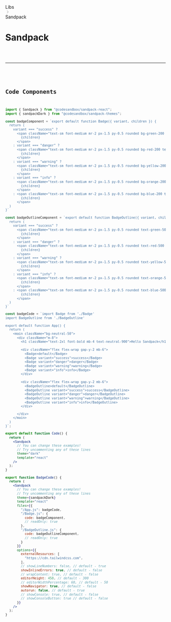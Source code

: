 <div className="nextra-breadcrumb text-sm font-normal flex mt-1.5 -mb-1 text-gray-500 transition-colors cursor-default overflow-hidden">
	<div className="transition-colors hover:text-gray-900 dark:hover:text-gray-200 text-ellipsis whitespace-nowrap overflow-hidden min-w-[24px]">
		Libs
	</div>
	<svg
		fill="none"
		viewBox="0 0 24 24"
		stroke="currentColor"
		width="14"
		className="mx-1 select-none"
	>
		<path
			strokeLinecap="round"
			strokeLinejoin="round"
			strokeWidth="2"
			d="M9 5l7 7-7 7"
		></path>
	</svg>
	<div className="transition-colors hover:text-gray-900 dark:hover:text-gray-200 text-gray-600 dark:text-gray-400 active">
		Sandpack
	</div>
</div>


# Sandpack
<br/>
<Code />
<hr/>
<BadgeCode />

## Code Components

```jsx filename="components/Code.js"
import { Sandpack } from "@codesandbox/sandpack-react";
import { sandpackDark } from "@codesandbox/sandpack-themes";

const badgeComponent = `export default function Badge({ variant, children }) {
  return (
    variant === "success" ?
      <span className="text-sm font-medium mr-2 px-1.5 py-0.5 rounded bg-green-200 text-green-600">
        {children}
      </span>
    : variant === "danger" ?
      <span className="text-sm font-medium mr-2 px-1.5 py-0.5 rounded bg-red-200 text-red-600">
        {children}
      </span>
    : variant === "warning" ?
      <span className="text-sm font-medium mr-2 px-1.5 py-0.5 rounded bg-yellow-200 text-yellow-600">
        {children}
      </span>
    : variant === "info" ?
      <span className="text-sm font-medium mr-2 px-1.5 py-0.5 rounded bg-orange-200 text-orange-600">
        {children}
      </span>
    : <span className="text-sm font-medium mr-2 px-1.5 py-0.5 rounded bg-blue-200 text-blue-600">
        {children}
      </span>
  )
}`

const badgeOutlineComponent = `export default function BadgeOutline({ variant, children }) {
  return (
    variant === "success" ?
      <span className="text-sm font-medium mr-2 px-1.5 py-0.5 rounded text-green-500 border border-green-500">
        {children}
      </span>
    : variant === "danger" ?
      <span className="text-sm font-medium mr-2 px-1.5 py-0.5 rounded text-red-500 border border-red-500">
        {children}
      </span>
    : variant === "warning" ?
      <span className="text-sm font-medium mr-2 px-1.5 py-0.5 rounded text-yellow-500 border border-yellow-500">
        {children}
      </span>
    : variant === "info" ?
      <span className="text-sm font-medium mr-2 px-1.5 py-0.5 rounded text-orange-500 border border-orange-500">
        {children}
      </span>
    : <span className="text-sm font-medium mr-2 px-1.5 py-0.5 rounded text-blue-500 border border-blue-500">
        {children}
      </span>
  )
}`

const badgeCode = `import Badge from './Badge'
import BadgeOutline from './BadgeOutline'

export default function App() {
  return (
    <main className="bg-neutral-50">
      <div className="m-8">
        <h1 className="text-2xl font-bold mb-4 text-neutral-900">Hello Sandpack</h1>
        
        <div className="flex flex-wrap gap-y-2 mb-6">
          <Badge>default</Badge>
          <Badge variant="success">success</Badge>
          <Badge variant="danger">danger</Badge>
          <Badge variant="warning">warning</Badge>
          <Badge variant="info">info</Badge>
        </div>
        
        <div className="flex flex-wrap gap-y-2 mb-6">
          <BadgeOutline>default</BadgeOutline>
          <BadgeOutline variant="success">success</BadgeOutline>
          <BadgeOutline variant="danger">danger</BadgeOutline>
          <BadgeOutline variant="warning">warning</BadgeOutline>
          <BadgeOutline variant="info">info</BadgeOutline>
        </div>

      </div>
    </main>
  )
}`;

export default function Code() {
  return (
    <Sandpack
      // You can change these examples!
      // Try uncommenting any of these lines
      theme="dark"
      template="react"
    />
  );
}

export function BadgeCode() {
  return (
    <Sandpack
      // You can change these examples!
      // Try uncommenting any of these lines
      theme={sandpackDark}
      template="react"
      files={{
        "/App.js": badgeCode,
        "/Badge.js": {
          code: badgeComponent,
          // readOnly: true
        },
        "/BadgeOutline.js": {
          code: badgeOutlineComponent,
          // readOnly: true
        }
      }}
      options={{
        externalResources: [
          "https://cdn.tailwindcss.com",
        ],
        // showLineNumbers: false, // default - true
        showInlineErrors: true, // default - false
        // wrapContent: true, // default - false
        editorHeight: 450, // default - 300
        // editorWidthPercentage: 60, // default - 50
        showNavigator: true, // default - false
        autorun: false, // default - true
        // showConsole: true, // default - false
        // showConsoleButton: true // default - false
      }}
    />
  );
}
```